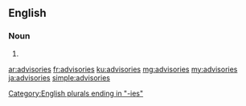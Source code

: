 ==English==

===Noun===
{{head|en|plural}}

# {{plural of|advisory|lang=en}}

[[Category:English plurals ending in "-ies"]]

[[ar:advisories]]
[[fr:advisories]]
[[ku:advisories]]
[[mg:advisories]]
[[my:advisories]]
[[ja:advisories]]
[[simple:advisories]]